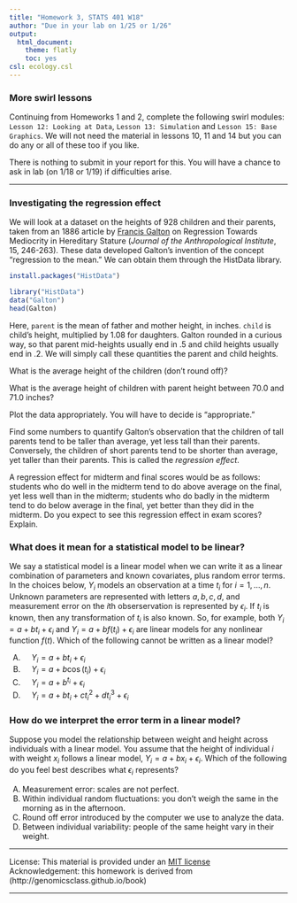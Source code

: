 ```yaml
---
title: "Homework 3, STATS 401 W18"
author: "Due in your lab on 1/25 or 1/26"
output:
  html_document:
    theme: flatly
    toc: yes
csl: ecology.csl
---
```


\newcommand\mat[1]{\mathbb{#1}}
\newcommand\xtranspose{{\mbox{\tiny \textsc{t}}}}
\newcommand\transpose{{\scriptscriptstyle \mathrm{T}}}

### More swirl lessons

Continuing from Homeworks 1 and 2, complete the following swirl modules: ```Lesson 12: Looking at Data```, ```Lesson 13: Simulation``` and ```Lesson 15: Base Graphics```. We will not need the material in lessons 10, 11 and 14 but you can do any or all of these too if you like.

There is nothing to submit in your report for this. You will have a chance to ask in lab (on 1/18 or 1/19) if difficulties arise.

---------------

### Investigating the regression effect

We will look at a dataset on the heights of 928 children and their parents, taken from an 1886 article by [Francis Galton](https://en.wikipedia.org/wiki/Francis_Galton) on Regression Towards Mediocrity in Hereditary Stature (*Journal of the Anthropological Institute*, 15, 246-263).
These data developed Galton's invention of the concept "regression to the mean."
We can obtain them through the HistData library.

```r
install.packages("HistData")
```

```r
library("HistData")
data("Galton")
head(Galton)
```


<!--data("father.son",library="UsingR")-->
Here, ```parent``` is the mean of father and mother height, in inches. ```child``` is child's height, multiplied by 1.08 for daughters. 
Galton rounded in a curious way, so that parent mid-heights usually end in .5 and child heights usually end in .2.
We will simply call these quantities the parent and child heights. 

What is the average height of the children (don’t round off)?

What is the average height of children with parent height between 70.0 and 71.0 inches?

Plot the data appropriately. You will have to decide is "appropriate." 

Find some numbers to quantify Galton's observation that the children of tall parents tend to be taller than average, yet less tall than their parents. Conversely, the children of short parents tend to be shorter than average, yet taller than their parents. This is called the *regression effect*.

A regression effect for midterm and final scores would be as follows: students who do well in the midterm tend to do above average on the final, yet less well than in the midterm; students who do badly in the midterm tend to do below average in the final, yet better than they did in the midterm. Do you expect to see this regression effect in exam scores? Explain.


### What does it mean for a statistical model to be linear?

We say a statistical model is a linear model when we can write it as a linear combination of parameters and known covariates, plus random error terms. In the choices below, $Y_i$ models an observation at a time $t_i$ for $i=1,\dots,n$. Unknown parameters are represented with letters $a,b,c,d$, and measurement error on the $i$th obserservation is represented by $\epsilon_i$. If $t_i$ is known, then any transformation of $t_i$ is also known. So, for example, both $Y_i=a+bt_i+\epsilon_i$ and $Y_i=a+bf(t_i)+\epsilon_i$ are linear models for any nonlinear function $f(t)$. Which of the following cannot be written as a linear model?

A) $\quad Y_i=a+bt_i+\epsilon_i$
B) $\quad Y_i=a+b\cos(t_i)+\epsilon_i$
C) $\quad Y_i=a+b^{t_i}+\epsilon_i$
D) $\quad Y_i=a+bt_i+ct_i^2+dt_i^3+\epsilon_i$

### How do we interpret the error term in a linear model?

Suppose you model the relationship between weight and height across individuals with a linear model. You assume that the height of individual $i$ with weight $x_i$ follows a linear model,  $Y_i=a+bx_i+\epsilon_i$. Which of the following do you feel best describes what $\epsilon_i$ represents?

A) Measurement error: scales are not perfect.
B) Within individual random fluctuations: you don’t weigh the same in the morning as in the afternoon.
C) Round off error introduced by the computer we use to analyze the data.
D) Between individual variability: people of the same height vary in their weight.

------

License: This material is provided under an [MIT license](https://ionides.github.io/401w18/LICENSE)<br>
Acknowledgement: this homework is derived from (http://genomicsclass.github.io/book)

------
